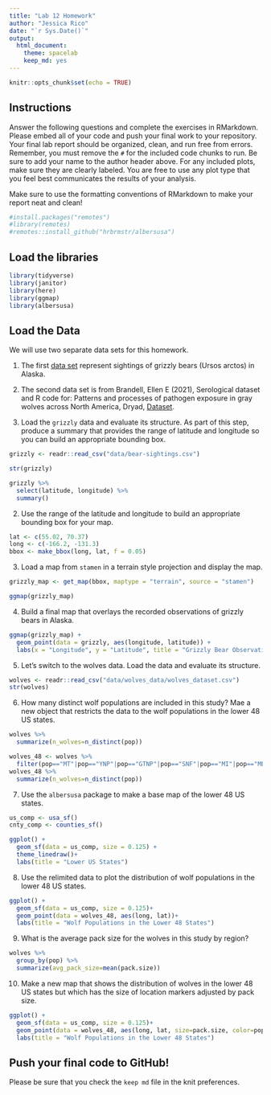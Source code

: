 ```yaml
---
title: "Lab 12 Homework"
author: "Jessica Rico"
date: "`r Sys.Date()`"
output:
  html_document: 
    theme: spacelab
    keep_md: yes
---
```


```r
knitr::opts_chunk$set(echo = TRUE)
```

## Instructions
Answer the following questions and complete the exercises in RMarkdown. Please embed all of your code and push your final work to your repository. Your final lab report should be organized, clean, and run free from errors. Remember, you must remove the `#` for the included code chunks to run. Be sure to add your name to the author header above. For any included plots, make sure they are clearly labeled. You are free to use any plot type that you feel best communicates the results of your analysis.  

Make sure to use the formatting conventions of RMarkdown to make your report neat and clean!  

```r
#install.packages("remotes")
#library(remotes)
#remotes::install_github("hrbrmstr/albersusa")
```


## Load the libraries
```r
library(tidyverse)
library(janitor)
library(here)
library(ggmap)
library(albersusa)
``` 

## Load the Data
We will use two separate data sets for this homework.  

1. The first [data set](https://rcweb.dartmouth.edu/~f002d69/workshops/index_rspatial.html) represent sightings of grizzly bears (Ursos arctos) in Alaska.  
2. The second data set is from Brandell, Ellen E (2021), Serological dataset and R code for: Patterns and processes of pathogen exposure in gray wolves across North America, Dryad, [Dataset](https://doi.org/10.5061/dryad.5hqbzkh51).  

1. Load the `grizzly` data and evaluate its structure. As part of this step, produce a summary that provides the range of latitude and longitude so you can build an appropriate bounding box.
```r
grizzly <- readr::read_csv("data/bear-sightings.csv")
```

```r
str(grizzly)
```
```r
grizzly %>% 
  select(latitude, longitude) %>% 
  summary()
```

2. Use the range of the latitude and longitude to build an appropriate bounding box for your map.
```r
lat <- c(55.02, 70.37)
long <- c(-166.2, -131.3)
bbox <- make_bbox(long, lat, f = 0.05)
```

3. Load a map from `stamen` in a terrain style projection and display the map.
```r
grizzly_map <- get_map(bbox, maptype = "terrain", source = "stamen")
```

```r
ggmap(grizzly_map)
```

4. Build a final map that overlays the recorded observations of grizzly bears in Alaska.
```r
ggmap(grizzly_map) + 
  geom_point(data = grizzly, aes(longitude, latitude)) +
  labs(x = "Longitude", y = "Latitude", title = "Grizzly Bear Observations")
```

5. Let's switch to the wolves data. Load the data and evaluate its structure.
```r
wolves <- readr::read_csv("data/wolves_data/wolves_dataset.csv")
str(wolves)
```

6. How many distinct wolf populations are included in this study? Mae a new object that restricts the data to the wolf populations in the lower 48 US states.
```r
wolves %>% 
  summarize(n_wolves=n_distinct(pop))
```

```r
wolves_48 <- wolves %>% 
  filter(pop=="MT"|pop=="YNP"|pop=="GTNP"|pop=="SNF"|pop=="MI"|pop=="MEXICAN") 
wolves_48 %>% 
  summarize(n_wolves=n_distinct(pop))

```

7. Use the `albersusa` package to make a base map of the lower 48 US states.
```r
us_comp <- usa_sf()
cnty_comp <- counties_sf()
```

```r
ggplot() + 
  geom_sf(data = us_comp, size = 0.125) + 
  theme_linedraw()+
  labs(title = "Lower US States")
```

8. Use the relimited data to plot the distribution of wolf populations in the lower 48 US states.
```r
ggplot() +
  geom_sf(data = us_comp, size = 0.125)+
  geom_point(data = wolves_48, aes(long, lat))+
  labs(title = "Wolf Populations in the Lower 48 States")
```

9. What is the average pack size for the wolves in this study by region?
```r
wolves %>% 
  group_by(pop) %>% 
  summarize(avg_pack_size=mean(pack.size))
```

10. Make a new map that shows the distribution of wolves in the lower 48 US states but which has the size of location markers adjusted by pack size.
```r
ggplot() +
  geom_sf(data = us_comp, size = 0.125)+
  geom_point(data = wolves_48, aes(long, lat, size=pack.size, color=pop))+
  labs(title = "Wolf Populations in the Lower 48 States")
```

## Push your final code to GitHub!
Please be sure that you check the `keep md` file in the knit preferences. 